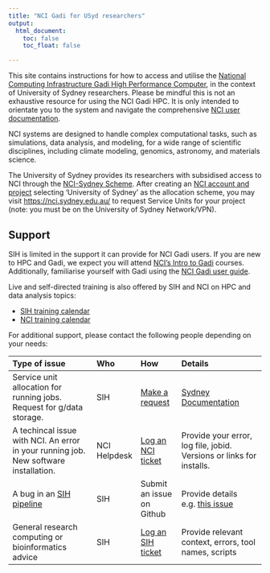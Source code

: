 ```yaml
---
title: "NCI Gadi for USyd researchers"
output:
  html_document:
    toc: false
    toc_float: false

---
```


This site contains instructions for how to access and utilise the [National Computing Infrastructure Gadi High Performance Computer](https://nci.org.au/our-systems), in the context of University of Sydney researchers. Please be mindful this is not an exhaustive resource for using the NCI Gadi HPC. It is only intended to orientate you to the system and navigate the comprehensive [NCI user documentation](https://opus.nci.org.au/spaces/Help/pages/12583138/NCI+Help).

NCI systems are designed to handle complex computational tasks, such as simulations, data analysis, and modeling, for a wide range of scientific disciplines, including climate modeling, genomics, astronomy, and materials science.

The University of Sydney provides its researchers with subsidised access to NCI through the [NCI-Sydney Scheme](https://sydneyuni.atlassian.net/wiki/spaces/RC/pages/3448733944/NCI-Sydney+Scheme). After creating an [NCI account and project](https://my.nci.org.au/mancini/) selecting 'University of Sydney' as the allocation scheme, you may visit [https://nci.sydney.edu.au/](https://nci.sydney.edu.au/) to request Service Units for your project (note: you must be on the University of Sydney Network/VPN).

## Support

SIH is limited in the support it can provide for NCI Gadi users. If you are new to HPC and Gadi, we expect you will attend [NCI's Intro to Gadi](https://opus.nci.org.au/spaces/Help/pages/48497461/NCI+Training+and+Educational+Events) courses. Additionally, familiarise yourself with Gadi using the [NCI Gadi user guide](https://opus.nci.org.au/display/Help/Gadi+User+Guide).

Live and self-directed training is also offered by SIH and NCI on HPC and data analysis topics:

* [SIH training calendar](https://www.sydney.edu.au/research/facilities/sydney-informatics-hub/workshops-and-training/training-calendar.html)
* [NCI training calendar](https://opus.nci.org.au/display/Help/NCI+Training+and+Educational+Events)

For additional support, please contact the following people depending on your needs:

| Type of issue | Who | How | Details |
|:---------|:----|:----|:---------|
| Service unit allocation for running jobs. Request for g/data storage. | SIH | [Make a request](https://nci.sydney.edu.au/) | [Sydney Documentation](https://sydneyuni.atlassian.net/wiki/spaces/RC/pages/3448733944/NCI-Sydney+Scheme) |
| A techincal issue with NCI. An error in your running job. New software installation. | NCI Helpdesk | [Log an NCI ticket](https://nci.org.au/users/nci-helpdesk) | Provide your error, log file, jobid. Versions or links for installs. |
| A bug in an [SIH pipeline](https://github.com/Sydney-Informatics-Hub) | SIH | Submit an issue on Github | Provide details e.g. [this issue](https://github.com/Sydney-Informatics-Hub/Germline-StructuralV-nf/issues/65) |
| General research computing or bioinformatics advice | SIH| [Log an SIH ticket](https://www.sydney.edu.au/research/facilities/sydney-informatics-hub.html) | Provide relevant context, errors, tool names, scripts |
